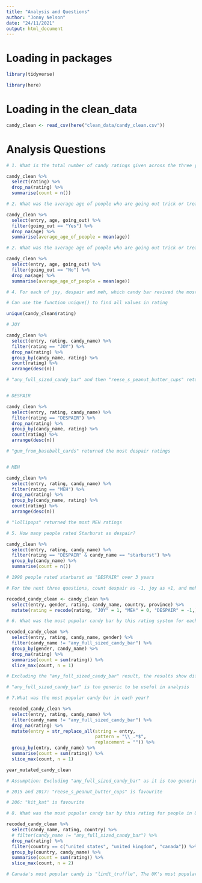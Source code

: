 ```yaml
---
title: "Analysis and Questions"
author: "Jonny Nelson"
date: "24/11/2021"
output: html_document
---
```


# Loading in packages

```r
library(tidyverse)

library(here)
```


# Loading in the clean_data

```r

candy_clean <- read_csv(here("clean_data/candy_clean.csv"))

```

# Analysis Questions


```r

# 1. What is the total number of candy ratings given across the three years. (Number of candy ratings, not the number of raters. Don’t count missing values)

candy_clean %>%
  select(rating) %>%
  drop_na(rating) %>%
  summarise(count = n())


```

```r

# 2. What was the average age of people who are going out trick or treating?

candy_clean %>%
  select(entry, age, going_out) %>%
  filter(going_out == "Yes") %>%
  drop_na(age) %>%
  summarise(average_age_of_people = mean(age))

```


```r

# 2. What was the average age of people who are going out trick or treating?

candy_clean %>%
  select(entry, age, going_out) %>%
  filter(going_out == "No") %>%
  drop_na(age) %>%
  summarise(average_age_of_people = mean(age))

```

```r

# 4. For each of joy, despair and meh, which candy bar revived the most of these ratings?

# Can use the function unique() to find all values in rating

unique(candy_clean$rating)

# JOY

candy_clean %>%
  select(entry, rating, candy_name) %>%
  filter(rating == "JOY") %>%
  drop_na(rating) %>%
  group_by(candy_name, rating) %>%
  count(rating) %>%
  arrange(desc(n))

# "any_full_sized_candy_bar" and then "reese_s_peanut_butter_cups" returned the most joy ratings


# DESPAIR

candy_clean %>%
  select(entry, rating, candy_name) %>%
  filter(rating == "DESPAIR") %>%
  drop_na(rating) %>%
  group_by(candy_name, rating) %>%
  count(rating) %>%
  arrange(desc(n))

# "gum_from_baseball_cards" returned the most despair ratings


# MEH

candy_clean %>%
  select(entry, rating, candy_name) %>%
  filter(rating == "MEH") %>%
  drop_na(rating) %>%
  group_by(candy_name, rating) %>%
  count(rating) %>%
  arrange(desc(n))

# "lollipops" returned the most MEH ratings

```

```r

# 5. How many people rated Starburst as despair?

candy_clean %>%
  select(entry, rating, candy_name) %>%
  filter(rating == "DESPAIR" & candy_name == "starburst") %>%
  group_by(candy_name) %>%
  summarise(count = n())

# 1990 people rated starburst as "DESPAIR" over 3 years

```

```r

# For the next three questions, count despair as -1, joy as +1, and meh as 0.

recoded_candy_clean <- candy_clean %>%
  select(entry, gender, rating, candy_name, country, province) %>%
  mutate(rating = recode(rating, "JOY" = 1, "MEH" = 0, "DESPAIR" = -1,))

```

```r

# 6. What was the most popular candy bar by this rating system for each gender in the dataset ?

recoded_candy_clean %>%
  select(entry, rating, candy_name, gender) %>%
  filter(candy_name != "any_full_sized_candy_bar") %>%
  group_by(gender, candy_name) %>%
  drop_na(rating) %>%
  summarise(count = sum(rating)) %>%
  slice_max(count, n = 1) 

# Excluding the "any_full_sized_candy_bar" result, the results show different candy preferences by gender below.

# "any_full_sized_candy_bar" is too generic to be useful in analysis

```

```r

# 7.What was the most popular candy bar in each year?

 recoded_candy_clean %>%
  select(entry, rating, candy_name) %>%
  filter(candy_name != "any_full_sized_candy_bar") %>%
  drop_na(rating) %>%
  mutate(entry = str_replace_all(string = entry,
                                 pattern = "\\_.*$",
                                 replacement = "")) %>%
  group_by(entry, candy_name) %>%
  summarise(count = sum(rating)) %>%
  slice_max(count, n = 1)

year_mutated_candy_clean

# Assumption: Excluding "any_full_sized_candy_bar" as it is too generic

# 2015 and 2017: "reese_s_peanut_butter_cups" is favourite

# 206: "kit_kat" is favourite

```

```r

# 8. What was the most popular candy bar by this rating for people in US, Canada, UK, and all other countries?

recoded_candy_clean %>%
  select(candy_name, rating, country) %>%
  # filter(candy_name != "any_full_sized_candy_bar") %>%
  drop_na(rating) %>%
  filter(country == c("united states", "united kingdom", "canada")) %>%
  group_by(country, candy_name) %>%
  summarise(count = sum(rating)) %>%
  slice_max(count, n = 2)

# Canada's most popular candy is "lindt_truffle", The UK's most popular candy is "reese_s_peanut_butter_cups" and the US's most popular candy is "reese_s_peanut_butter_cups" excluding "any_full_sized_candy_bar".

```

